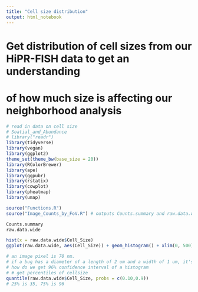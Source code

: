 ```yaml
---
title: "Cell size distribution"
output: html_notebook
---
```


# Get distribution of cell sizes from our HiPR-FISH data to get an understanding
# of how much size is affecting our neighborhood analysis

```r
# read in data on cell size
# Soatial_and_Abundance
# library("readr")
library(tidyverse)
library(vegan)
library(ggplot2)
theme_set(theme_bw(base_size = 20))
library(RColorBrewer)
library(ape)
library(ggpubr)
library(rstatix)
library(cowplot)
library(pheatmap)
library(umap)

source("Functions.R")
source("Image_Counts_by_FoV.R") # outputs Counts.summary and raw.data.wide

```

```r
Counts.summary
raw.data.wide

hist(x = raw.data.wide$Cell_Size)
ggplot(raw.data.wide, aes(Cell_Size)) + geom_histogram() + xlim(0, 500)

# an image pixel is 70 nm. 
# if a bug has a diameter of a length of 2 um and a width of 1 um, it's area is 1.6 um. that is 1.6 / 0.07 = 22.86 pixels
# how do we get 96% confidence interval of a histogram
# # get percentiles of cellsize
quantile(raw.data.wide$Cell_Size, probs = c(0.10,0.9))
# 25% is 35, 75% is 96
```

